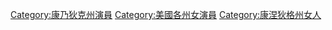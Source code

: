 [[Category:康乃狄克州演員|Category:康乃狄克州演員]]
[[Category:美國各州女演員|Category:美國各州女演員]]
[[Category:康涅狄格州女人|Category:康涅狄格州女人]]
